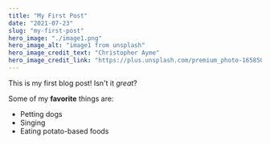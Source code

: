 ```yaml
---
title: "My First Post"
date: "2021-07-23"
slug: "my-first-post"
hero_image: "./image1.png"
hero_image_alt: "image1 from unsplash"
hero_image_credit_text: "Christopher Ayme"
hero_image_credit_link: "https://plus.unsplash.com/premium_photo-1658506819452-0236dbc20562?ixlib=rb-1.2.1&ixid=MnwxMjA3fDB8MHxwaG90by1wYWdlfHx8fGVufDB8fHx8&auto=format&fit=crop&w=1170&q=80"
---
```


This is my first blog post! Isn't it *great*?

Some of my **favorite** things are:

* Petting dogs
* Singing
* Eating potato-based foods